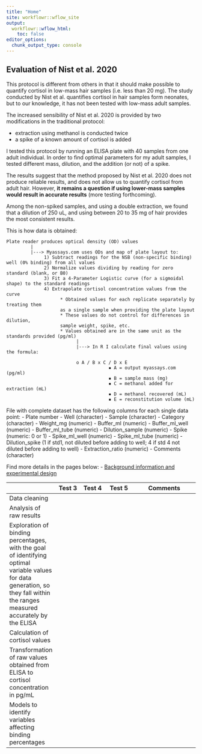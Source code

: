 ```yaml
---
title: "Home"
site: workflowr::wflow_site
output:
  workflowr::wflow_html:
    toc: false
editor_options:
  chunk_output_type: console
---
```


## Evaluation of Nist et al. 2020

This protocol is different from others in that it should make possible to quantify cortisol in low-mass hair samples (i.e. less than 20 mg). The study conducted by Nist et al. quantifies cortisol in hair samples form neonates, but to our knowledge, it has not been tested with low-mass adult samples.

The increased sensibility of Nist et al. 2020 is provided by two modifications in the traditional protocol:
 
- extraction using methanol is conducted twice
- a spike of a known amount of cortisol is added

I tested this protocol by running an ELISA plate with 40 samples from one adult individual. In order to find optimal parameters for my adult samples, I tested different mass, dilution, and the addition (or not) of a spike. 

The results suggest that the method proposed by Nist et al. 2020 does not produce reliable results, and does not allow us to quantify cortisol from adult hair. However, **it remains a question if using lower-mass samples would result in accurate results** (more testing forthcoming). 

Among the non-spiked samples, and using a double extraction, we found that a dilution of 250 uL, and using between 20 to 35 mg of hair provides the most consistent results. 

This is how data is obtained: 


    Plate reader produces optical density (OD) values
             |
             |---> Myassays.com uses ODs and map of plate layout to:
                  1) Subtract readings for the NSB (non-specific binding) well (0% binding) from all values
                  2) Normalize values dividing by reading for zero standard (blank, or B0)
                  3) Fit a 4-Parameter Logistic curve (for a sigmoidal shape) to the standard readings
                  4) Extrapolate cortisol concentration values from the curve
                        * Obtained values for each replicate separately by treating them 
                        as a single sample when providing the plate layout
                        * These values do not control for differences in dilution, 
                        sample weight, spike, etc. 
                        * Values obtained are in the same unit as the standards provided (pg/ml)
                              |
                              |---> In R I calculate final values using the formula:
                              
                              o	A / B x C / D x E 
                                          ▪	A = output myassays.com (pg/ml)
                                          ▪	B = sample mass (mg)
                                          ▪	C = methanol added for extraction (mL)
                                          ▪	D = methanol recovered (mL)
                                          ▪	E = reconstitution volume (mL)

                              
File with complete dataset has the following columns for each single data point:
-	Plate number
-	Well (character)
-	Sample (character)
-	Category (character)
-	Weight_mg (numeric)
-	Buffer_ml (numeric)
-	Buffer_ml_well (numeric)
-	Buffer_ml_tube (numeric)
-	Dilution_sample (numeric)
-	Spike (numeric: 0 or 1)
-	Spike_ml_well (numeric)
-	Spike_ml_tube (numeric)
-	Dilution_spike (1 if std1, not diluted before adding to well; 4 if std 4 not diluted before adding to well)
-	Extraction_ratio (numeric)
-	Comments (character)

                        

Find more details in the pages below:
- [Background information and experimental design](https://palomacontreras25.github.io/HairCort-Evaluation-Nist2020/docs/about.html)


|           | Test 3  |  Test 4 |  Test 5  | Comments              |
|-----------|---------|---------|----------|-----------------------|
|Data cleaning | 
|Analysis of raw results| 
| Exploration of binding percentages, with the goal of identifying optimal variable values for data generation, so they fall within the ranges measured accurately by the ELISA |
|Calculation of cortisol values|
|Transformation of raw values obtained from ELISA to cortisol concentration in pg/mL |
| Models to identify variables affecting binding percentages |

